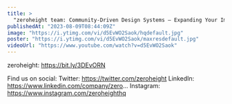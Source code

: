 ```yaml
---
title: >
  "zeroheight team: Community-Driven Design Systems – Expanding Your Impact!"
publishedAt: "2023-08-09T08:44:09Z"
image: "https://i.ytimg.com/vi/d5EvWO2Saok/hqdefault.jpg"
poster: "https://i.ytimg.com/vi/d5EvWO2Saok/maxresdefault.jpg"
videoUrl: "https://www.youtube.com/watch?v=d5EvWO2Saok"
---
```


zeroheight: https://bit.ly/3DEvORN

Find us on social:
Twitter: https://twitter.com/zeroheight
LinkedIn: https://www.linkedin.com/company/zero...
Instagram: https://www.instagram.com/zeroheighthq
